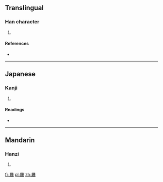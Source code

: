 ==Translingual==

===Han character===
{{Han char|rn=44|rad=尸|as=16|sn=19|four=|canj=尸女一月 (SVMB)}}

# {{defn|Han|sort=尸16}}

====References====
* {{Han ref|kx=0304.040|dkj=07815|dj=0602.130|hdz=20982.070|uh=5C6B|ud=23659}}

----

==Japanese==

===Kanji===
{{ja-kanji|grade=|rs=尸16}}

# {{defn|lang=ja|sort=尸16}}

====Readings====
* {{ja-readings|on=[[きゃく]] (kyaku)|kun=}}

----

==Mandarin==

===Hanzi===
{{cmn-hanzi|pin=[[jué]] ([[jue2]])|wg=chüeh<sup>2</sup>}}

# {{defn|lang=cmn|sort=尸16}}

[[fr:屫]]
[[pl:屫]]
[[zh:屫]]